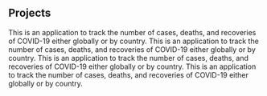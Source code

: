 ## Projects

<ProjectCard title="COVID-19 Tracker" link="https://github.com/QuintonEL/COVID-19-Tracker" bg="linear-gradient(to right, #D4145A 0%, #FBB03B 100%)">
This is an application to track the number of cases, deaths, and recoveries of COVID-19 either globally or by country.
</ProjectCard>

<ProjectCard title="COVID-19 Tracker" link="https://www.behance.net/gallery/58937147/Freiheit" bg="linear-gradient(to right, #D4145A 0%, #FBB03B 100%)">
This is an application to track the number of cases, deaths, and recoveries of COVID-19 either globally or by country.
</ProjectCard>

<ProjectCard title="COVID-19 Tracker" link="https://www.behance.net/gallery/58937147/Freiheit" bg="linear-gradient(to right, #D4145A 0%, #FBB03B 100%)">
This is an application to track the number of cases, deaths, and recoveries of COVID-19 either globally or by country.
</ProjectCard>

<ProjectCard title="COVID-19 Tracker" link="https://www.behance.net/gallery/58937147/Freiheit" bg="linear-gradient(to right, #D4145A 0%, #FBB03B 100%)">
This is an application to track the number of cases, deaths, and recoveries of COVID-19 either globally or by country.
</ProjectCard>